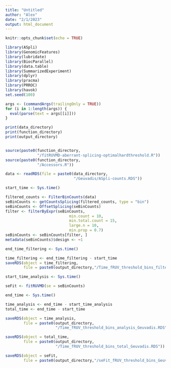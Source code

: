 ```yaml
---
title: "Untitled"
author: "Alex"
date: "2/1/2023"
output: html_document
---
```


```r
knitr::opts_chunk$set(echo = TRUE)
```


```r
library(ASpli)
library(GenomicFeatures)
library(lubridate)
library(BiocParallel)
library(data.table)
library(SummarizedExperiment)
library(dplyr)
library(pracma)
library(PRROC)
library(havok)
set.seed(100)
```

```r
args <- (commandArgs(trailingOnly = TRUE))
for (i in 1:length(args)) {
  eval(parse(text = args[[i]]))
}

```

```r
print(data_directory)
print(function_directory)
print(output_directory)



```

```r
source(paste0(function_directory,
              "/fitRUVMD-aberrant-splicing-optimalhardthreshold.R"))
source(paste0(function_directory, 
              "/Accessors.R"))

```


```r
data <- readRDS(file = paste0(data_directory, 
                              "/Geuvadis/ASpli-counts.RDS"))


```

```r
start_time <- Sys.time()

filtered_counts <- FilterBinCounts(data)
seBinCounts <- getCountsSplicing(filtered_counts, type = "bin")
seBinCounts <- OffsetSplicing(seBinCounts)
filter <- filterByExpr(seBinCounts,
                            min.count = 10,
                            min.total.count = 15,
                            large.n = 10,
                            min.prop = 0.7)
seBinCounts <- seBinCounts[filter, ]
metadata(seBinCounts)$design <- ~1

end_time_filtering <- Sys.time()

time_filtering <- end_time_filtering - start_time
saveRDS(object = time_filtering, 
        file = paste0(output_directory,"/Time_fRUV_threshold_bins_filtering_Geuvadis.RDS"))

```


```r
start_time_analysis <- Sys.time()

seFit <- fitRUVMD(se = seBinCounts)

end_time <- Sys.time()

time_analysis <- end_time - start_time_analysis
total_time <- end_time - start_time

saveRDS(object = time_analysis, 
        file = paste0(output_directory,
                      "/Time_fRUV_threshold_bins_analysis_Geuvadis.RDS"))

saveRDS(object = total_time, 
        file = paste0(output_directory,
                      "/Time_fRUV_threshold_bins_total_Geuvadis.RDS"))

saveRDS(object = seFit, 
        file = paste0(output_directory,"/seFit_fRUV_threshold_bins_Geuvadis.RDS"))

```

